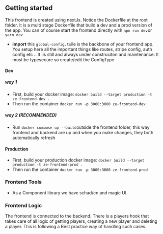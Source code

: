 ## Getting started

This frontend is created using nextJs. Notice the Dockerfile at the root folder. It is a multi stage Dockerfile that build a dev and a prod version of the app.
You can of course start the frontend directly with `npm run dev`or `yarn dev`

- **import** this `global-config.ts`ile is the backbone of your frontend app. You setup here all the important things like routes, stripe config, auth config etc .. It iis still and always under construciton and maintenance. It must be typesecure so create/edit the ConfigType

#### Dev

##### way 1

- First, build your docker image:
  `docker build --target production -t ze-frontend-dev .`
- Then run the container
  `docker run -p 3000:3000 ze-frontend-dev`

##### way 2 (RECOMMENDED)

- Run `docker compose up --build`outside the frontend folder, this way frontend and backend are up and when you make changes, they both automatically refresh

#### Production

- First, build your production docker image:
  `docker build --target production -t ze-frontend-prod .`
- Then run the container
  `docker run -p 3000:3000 ze-frontend-prod`

### Frontend Tools

- As a Component library we have schad/cn and magic UI.

### Frontend Logic

The frontend is connected to the backend. There is a players hook that takes care of all logic of getting players, creating a new player and deleting a player. This is following a Best practice way of handling such cases.
